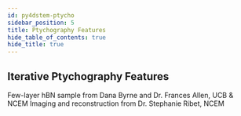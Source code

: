 ```yaml
---
id: py4dstem-ptycho
sidebar_position: 5
title: Ptychography Features
hide_table_of_contents: true
hide_title: true
---
```





## Iterative Ptychography Features

<Tabs Lazy>
  <TabItem value="reconstruction-algorithms" label="Algorithms" default>
    <PtychoFeature01 width="90%" height="100%"/>
  </TabItem>
  <TabItem value="partial-coherence" label="Partial Coherence">
    <PtychoFeature03 width="85%" height="100%"/>
  </TabItem>
  <TabItem value="thick-samples" label="Thick Samples">
    <PtychoFeature04 width="100%" height="100%"/>
  </TabItem>
  <TabItem value="probe-regularizations" label="Probe Constraints">
    <PtychoFeature02 width="75%" height="100%"/>
  </TabItem>
  <TabItem value="object-regularizations" label="Object Constraints">
    <ImportanceRegularization width = "80%" height= "100%"/>
    Few-layer hBN sample from Dana Byrne and Dr. Frances Allen, UCB & NCEM  
    Imaging and reconstruction from Dr. Stephanie Ribet, NCEM
  </TabItem>

</Tabs>

